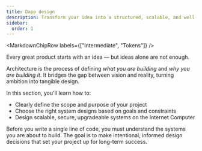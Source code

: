 ```yaml
---
title: Dapp design
description: Transform your idea into a structured, scalable, and well-defined product.
sidebar:
  order: 1
---
```


<MarkdownChipRow labels={["Intermediate", "Tokens"]} />

Every great product starts with an idea — but ideas alone are not enough.

Architecture is the process of defining *what you are building* and *why you are building it*.
It bridges the gap between vision and reality, turning ambition into tangible design.

In this section, you'll learn how to:

- Clearly define the scope and purpose of your project
- Choose the right system designs based on goals and constraints
- Design scalable, secure, upgradeable systems on the Internet Computer

Before you write a single line of code, you must understand the systems you are about to build.
The goal is to make intentional, informed design decisions that set your project up for long-term success.
